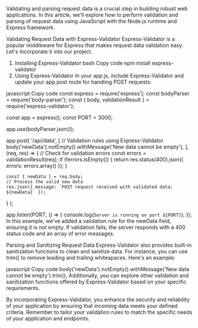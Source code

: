 
Validating and parsing request data is a crucial step in building robust web applications. In this article, we'll explore how to perform validation and parsing of request data using JavaScript with the Node.js runtime and Express framework.

Validating Request Data with Express-Validator
Express-Validator is a popular middleware for Express that makes request data validation easy. Let's incorporate it into our project.

1. Installing Express-Validator
bash
Copy code
npm install express-validator
2. Using Express-Validator
In your app.js, include Express-Validator and update your app.post route for handling POST requests:

javascript
Copy code
const express = require('express');
const bodyParser = require('body-parser');
const { body, validationResult } = require('express-validator');

const app = express();
const PORT = 3000;

app.use(bodyParser.json());

app.post(
  '/api/data',
  [
    // Validation rules using Express-Validator
    body('newData').notEmpty().withMessage('New data cannot be empty'),
  ],
  (req, res) => {
    // Check for validation errors
    const errors = validationResult(req);
    if (!errors.isEmpty()) {
      return res.status(400).json({ errors: errors.array() });
    }

    const { newData } = req.body;
    // Process the valid new data
    res.json({ message: `POST request received with validated data: ${newData}` });
  }
);

app.listen(PORT, () => {
  console.log(`Server is running on port ${PORT}`);
});
In this example, we've added a validation rule for the newData field, ensuring it is not empty. If validation fails, the server responds with a 400 status code and an array of error messages.

Parsing and Sanitizing Request Data
Express-Validator also provides built-in sanitization functions to clean and sanitize data. For instance, you can use trim() to remove leading and trailing whitespaces. Here's an example:

javascript
Copy code
body('newData').notEmpty().withMessage('New data cannot be empty').trim(),
Additionally, you can explore other validation and sanitization functions offered by Express-Validator based on your specific requirements.

By incorporating Express-Validator, you enhance the security and reliability of your application by ensuring that incoming data meets your defined criteria. Remember to tailor your validation rules to match the specific needs of your application and endpoints.